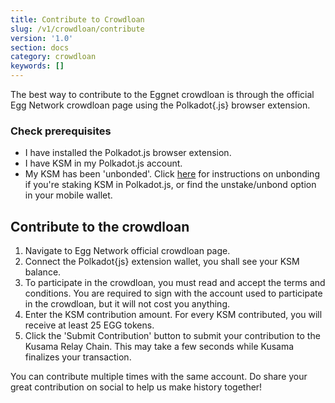 ```yaml
---
title: Contribute to Crowdloan
slug: /v1/crowdloan/contribute
version: '1.0'
section: docs
category: crowdloan
keywords: []
---
```


The best way to contribute to the Eggnet crowdloan is through the official Egg Network crowdloan 
page using the Polkadot{.js} browser extension.

### Check prerequisites

- I have installed the Polkadot.js browser extension.
- I have KSM in my Polkadot.js account.
- My KSM has been 'unbonded'. Click [here](https://wiki.polkadot.network/docs/maintain-guides-how-to-unbond) for instructions on unbonding if you're staking KSM in Polkadot.js, or find the unstake/unbond option in your mobile wallet.

## Contribute to the crowdloan 


<!-- TODO: 

// - Add screen shots of crowdloan page once finalized and tested on Rococo
// - Add link to crowdloan page once deployed to production -->

<!-- END -->

1. Navigate to Egg Network official crowdloan page.
2. Connect the Polkadot{js} extension wallet, you shall see your KSM balance.
3. To participate in the crowdloan, you must read and accept the terms and conditions. You are required to sign with the account used to participate in the crowdloan, but it will not cost you anything.
4. Enter the KSM contribution amount. For every KSM contributed, you will receive at least 25 EGG tokens.
5. Click the 'Submit Contribution' button to submit your contribution to the Kusama Relay Chain. This may take a few seconds while Kusama finalizes your transaction.

You can contribute multiple times with the same account. Do share your great contribution on social to help us make history together! 